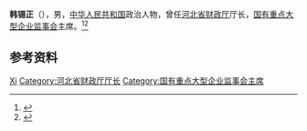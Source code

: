 '''韩锡正'''（{{bd|？|}}），男，[[中华人民共和国|中华人民共和国]]政治人物，曾任[[河北省财政厅|河北省财政厅]]厅长，[[国有重点大型企业监事会|国有重点大型企业监事会]]主席。<ref>{{Cite web|title=韩锡正|url=http://hbczyizhong.com/article.asp?id=6765|accessdate=2021-02-11|work=沧州市第一中学}}</ref><ref>{{Cite web|url=http://www.china.com.cn/chinese/PI-c/3423.htm|title=国务院向国有重点大型企业派出监事会|author=|date=2000-08-18|publisher=新华社|language=|accessdate=|quote=|archive-date=2005-04-30|archive-url=https://web.archive.org/web/20050430095525/http://www.china.com.cn/chinese/PI-c/3423.htm|dead-url=no}}</ref>

== 参考资料 ==
{{reflist}}

{{Authority control}}
{{DEFAULTSORT:Han韩}}
[[Category:韩姓|Xi]]
[[Category:河北省财政厅厅长|Category:河北省财政厅厅长]]
[[Category:国有重点大型企业监事会主席|Category:国有重点大型企业监事会主席]]

{{中国人物小作品}}